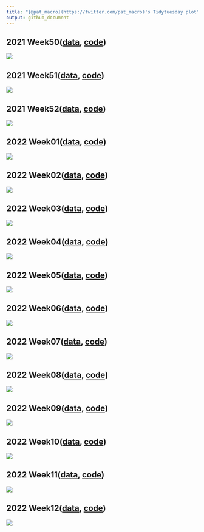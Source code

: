 ---
title: "[@pat_macro](https://twitter.com/pat_macro)'s Tidytuesday plot"
output: github_document
---

## 2021 Week50([data](https://github.com/rfordatascience/tidytuesday/blob/master/data/2021/2021-12-07/readme.md), [code](https://github.com/ocean-v/my_tidytuesday/blob/main/code/2021/Week_50_code.r))
![](images/2021_week50_result_plot.png)

## 2021 Week51([data](https://github.com/rfordatascience/tidytuesday/blob/master/data/2021/2021-12-14/readme.md), [code](https://github.com/ocean-v/my_tidytuesday/blob/main/code/2021/Week_51_code.r))
![](images/2021_week51_result_plot.png)

## 2021 Week52([data](https://github.com/rfordatascience/tidytuesday/blob/master/data/2021/2021-12-21/readme.md), [code](https://github.com/ocean-v/my_tidytuesday/blob/main/code/2021/Week_52_code.r))
![](images/2021_week52_result_plot.png)

## 2022 Week01([data](), [code](https://github.com/ocean-v/my_tidytuesday/blob/main/code/2021/2022_Week_01_code.r))
![](images/2022_week01_result_plot.png)

## 2022 Week02([data](https://github.com/rfordatascience/tidytuesday/blob/master/data/2022/2022-01-11/readme.md), [code](https://github.com/ocean-v/my_tidytuesday/blob/main/code/2022_Week_02_code.r))
![](images/2022_week02_anime.gif)

## 2022 Week03([data](https://github.com/rfordatascience/tidytuesday/blob/master/data/2022/2022-01-18/readme.md), [code](https://github.com/ocean-v/my_tidytuesday/blob/main/code/2022_Week_03_code.r))
![](images/2022_week03_result_plot.png)

## 2022 Week04([data](https://github.com/rfordatascience/tidytuesday/blob/master/data/2022/2022-01-25/readme.md), [code](https://github.com/ocean-v/my_tidytuesday/blob/main/code/2022_Week_04_code.r))
![](images/2022_week04_result_plot.png)

## 2022 Week05([data](https://github.com/rfordatascience/tidytuesday/blob/master/data/2022/2022-02-01/readme.md), [code](https://github.com/ocean-v/my_tidytuesday/blob/main/code/2022_Week_05_code.r))
![](images/2022_week05_result_plot.png)

## 2022 Week06([data](https://github.com/rfordatascience/tidytuesday/blob/master/data/2022/2022-02-08/readme.md), [code](https://github.com/ocean-v/my_tidytuesday/blob/main/code/2022_Week_06_code.r))
![](images/2022_week06_result_plot.png)

## 2022 Week07([data](https://github.com/rfordatascience/tidytuesday/blob/master/data/2022/2022-02-15/readme.md), [code](https://github.com/ocean-v/my_tidytuesday/blob/main/code/2022_Week_07_code.r))
![](images/2022_week07_result_plot.png)

## 2022 Week08([data](https://github.com/rfordatascience/tidytuesday/blob/master/data/2022/2022-02-22/readme.md), [code](https://github.com/ocean-v/my_tidytuesday/blob/main/code/2022_Week_08_code.r))
![](images/2022_week08_result_plot.png)

## 2022 Week09([data](https://github.com/rfordatascience/tidytuesday/blob/master/data/2022/2022-03-01/readme.md), [code](https://github.com/ocean-v/my_tidytuesday/blob/main/code/2022_Week_09_code.r))
![](images/2022_week09_anime.gif)

## 2022 Week10([data](https://github.com/rfordatascience/tidytuesday/blob/master/data/2022/2022-03-08/readme.md), [code](https://github.com/ocean-v/my_tidytuesday/blob/main/code/2022_Week_10_code.r))
![](images/2022_week10_result_plot.png)

## 2022 Week11([data](https://github.com/rfordatascience/tidytuesday/blob/master/data/2022/2022-03-15/readme.md), [code](https://github.com/ocean-v/my_tidytuesday/blob/main/code/2022_Week_11_code.r))
![](images/2022_week11_result_plot.png)

## 2022 Week12([data](https://github.com/rfordatascience/tidytuesday/blob/master/data/2022/2022-03-22/readme.md), [code](https://github.com/ocean-v/my_tidytuesday/blob/main/code/2022_Week_12_code.r))
![](images/2022_week12_result_plot.png)

